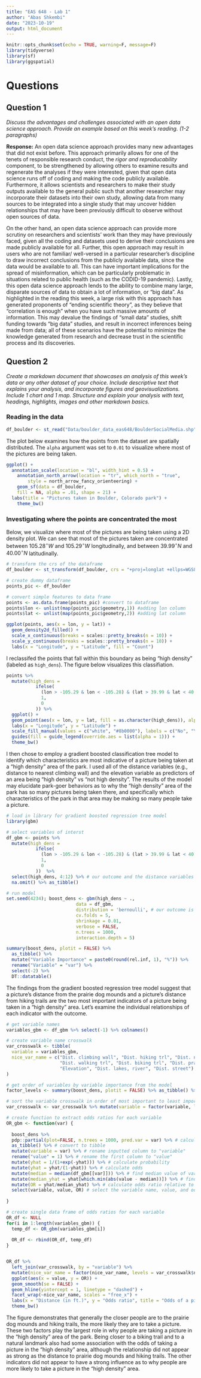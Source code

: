 ```yaml
---
title: "EAS 648 - Lab 1"
author: "Abas Shkembi"
date: "2023-10-19"
output: html_document
---
```


```r
knitr::opts_chunk$set(echo = TRUE, warning=F, message=F)
library(tidyverse)
library(sf)
library(ggspatial)
```

# Questions

## Question 1

*Discuss the advantages and challenges associated with an open data science approach. Provide an example based on this week’s reading. (1-2 paragraphs)*

**Response:** An open data science approach provides many new advantages that did not exist before. This approach primarily allows for one of the tenets of responsible research conduct, the *rigor and reproducability* component, to be strengthened by allowing others to examine results and regenerate the analyses if they were interested, given that open data science runs off of coding and making the code publicly available. Furthermore, it allows scientists and researchers to make their study outputs available to the general public such that another researcher may incorporate their datasets into their own study, allowing data from many sources to be integrated into a single study that may uncover hidden relationships that may have been previously difficult to observe without open sources of data.

On the other hand, an open data science approach can provide more scrutiny on researchers and scientists' work than they may have previously faced, given all the coding and datasets used to derive their conclusions are made publicly available for all. Further, this open approach may result in users who are not familiar/ well-versed in a particular researcher's discipline to draw incorrect conclusions from the publicly available data, since the data would be available to all. This can have important implications for the spread of misinformation, which can be particularly problematic in situations related to public health (such as the CODID-19 pandemic). Lastly, this open data science approach lends to the ability to combine many large, disparate sources of data to obtain a lot of information, or "big data". As highlighted in the reading this week, a large risk with this approach has generated proponents of "ending scientific theory", as they believe that "correlation is enough" when you have such massive amounts of information. This may devalue the findings of "small data" studies, shift funding towards "big data" studies, and result in incorrect inferences being made from data; all of these scenarios have the potential to minimize the knowledge generated from research and decrease trust in the scientific process and its discoveries.

## Question 2

*Create a markdown document that showcases an analysis of this week’s data or any other dataset of your choice. Include descriptive text that explains your analysis, and incorporate figures and geovisualizations. Include 1 chart and 1 map. Structure and explain your analysis with text, headings, highlights, images and other markdown basics.*

### Reading in the data

```r
df_boulder <- st_read("Data/boulder_data_eas648/BoulderSocialMedia.shp")
```

The plot below examines how the points from the dataset are spatially distributed. The `alpha` argument was set to `0.01` to visualize where most of the pictures are being taken.

```r
ggplot() +
  annotation_scale(location = "bl", width_hint = 0.5) +
    annotation_north_arrow(location = "tr", which_north = "true",
        style = north_arrow_fancy_orienteering) +
    geom_sf(data = df_boulder,
    fill = NA, alpha = .01, shape = 21) +
  labs(title = "Pictures taken in Boulder, Colorado park") +
    theme_bw()
```

### Investigating where the points are concentrated the most

Below, we visualize where most of the pictures are being taken using a 2D density plot. We can see that most of the pictures taken are concentrated between $105.28^\circ W$ and $105.29^\circ W$ longitudinally, and between $39.99^\circ N$ and $40.00^\circ N$ latitudinally.

```r

# transform the crs of the dataframe
df_boulder <- st_transform(df_boulder, crs = "+proj=longlat +ellps=WGS84 +datum=WGS84")

# create dummy dataframe
points_pic <- df_boulder

# convert simple features to data frame
points <- as.data.frame(points_pic) #convert to dataframe
points$lon <- unlist(map(points_pic$geometry,1)) #adding lon column
points$lat <- unlist(map(points_pic$geometry,2)) #adding lat column

ggplot(points, aes(x = lon, y = lat)) +
  geom_density2d_filled() +
  scale_x_continuous(breaks = scales::pretty_breaks(n = 10)) +
  scale_y_continuous(breaks = scales::pretty_breaks(n = 10)) +
  labs(x = "Longitude", y = "Latitude", fill = "Count")

```

I reclassifed the points that fall within this boundary as being "high density" (labeled as `high_dens`). The figure below visualizes this classifiation.

```r
points %>%
  mutate(high_dens = 
           ifelse(
             (lon > -105.29 & lon < -105.28) & (lat > 39.99 & lat < 40.00),
             1,
             0
           )) %>%
  ggplot() +
  geom_point(aes(x = lon, y = lat, fill = as.character(high_dens)), alpha = .01, shape = 21) +
  labs(x = "Longitude", y = "Latitude") +
  scale_fill_manual(values = c("white", "#8b0000"), labels = c("No", "Yes"), name = "High Density Area") +
  guides(fill = guide_legend(override.aes = list(alpha = 1))) +
  theme_bw()
```

I then chose to employ a gradient boosted classification tree model to identify which characteristics are most indicative of a picture being taken at a "high density" area of the park. I used all of the distance variables (e.g., distance to nearest climbing wall) and the elevation variable as predictors of an area being "high density" vs "not high density". The results of the model may elucidate park-goer behaviors as to why the "high density" area of the park has so many pictures being taken there, and specifically which characteristics of the park in that area may be making so many people take a picture.

```r
# load in library for gradient boosted regression tree model
library(gbm)

# select variables of interst
df_gbm <- points %>%
  mutate(high_dens = 
           ifelse(
             (lon > -105.29 & lon < -105.28) & (lat > 39.99 & lat < 40.00),
             1,
             0
           ))  %>%
  select(high_dens, 4:12) %>% # our outcome and the distance variables
  na.omit() %>% as_tibble()

# run model
set.seed(4234); boost_dens <- gbm(high_dens ~ ., 
                          data = df_gbm, 
                          distribution = 'bernoulli', # our outcome is 1 vs 0
                          cv.folds = 5,
                          shrinkage = 0.01,
                          verbose = FALSE,
                          n.trees = 1000, 
                          interaction.depth = 5)

summary(boost_dens, plotit = FALSE) %>%
  as_tibble() %>%
  mutate("Variable Importance" = paste0(round(rel.inf, 1), "%")) %>%
  rename("Variable" = "var") %>%
  select(-2) %>%
  DT::datatable()


```

The findings from the gradient boosted regression tree model suggest that a picture's distance from the prairie dog mounds and a picture's distance from hiking trails are the two most important indicators of a picture being taken in a "high density" area. Let's examine the individual relationships of each indicator with the outcome.

```r

# get variable names 
variables_gbm <- df_gbm %>% select(-1) %>% colnames()

# create variable name crosswalk
var_crosswalk <- tibble(
  variable = variables_gbm,
  nice_var_name = c("Dist. climbing wall", "Dist. hiking trl", "Dist. nat. landmark",
                    "Dist. walking trl", "Dist. biking trl", "Dist. prairie dog", 
                    "Elevation", "Dist. lakes, river", "Dist. street")
)

# get order of variables by variable importance from the model
factor_levels <- summary(boost_dens, plotit = FALSE) %>% as_tibble() %>% .$var

# sort the variable crosswalk in order of most important to least important variable
var_crosswalk <- var_crosswalk %>% mutate(variable = factor(variable, levels = factor_levels)) %>% arrange(variable)


```

```r

# create function to extract odds ratios for each variable
OR_gbm <- function(var) {
  
  boost_dens %>%
  pdp::partial(plot=FALSE, n.trees = 1000, pred.var = var) %>% # calculate partial dependency
  as_tibble() %>% # convert to tibble
  mutate(variable = var) %>% # rename inputted column to "variable"
  rename("value" = 1) %>% # rename the first column to "value"
  mutate(yhat = 1/(1+exp(-yhat))) %>% # calculate probability
  mutate(yhat = yhat/(1-yhat)) %>% # calculate odds
  mutate(median = median(df_gbm[[var]])) %>% # find median value of variable
  mutate(median_yhat = yhat[which.min(abs(value - median))]) %>% # find OR associated with median of variable
  mutate(OR = yhat/median_yhat) %>% # calculate odds ratio relative to median odds
  select(variable, value, OR) # select the variable name, value, and odds ratio
  
}

# create single data frame of odds ratios for each variable
OR_df <- NULL
for(i in 1:length(variables_gbm)) {
  temp_df <- OR_gbm(variables_gbm[i])
  
  OR_df <- rbind(OR_df, temp_df)
}


OR_df %>%
  left_join(var_crosswalk, by = "variable") %>%
  mutate(nice_var_name = factor(nice_var_name, levels = var_crosswalk$nice_var_name)) %>%
  ggplot(aes(x = value, y = OR)) +
  geom_smooth(se = FALSE) +
  geom_hline(yintercept = 1, linetype = "dashed") +
  facet_wrap(~nice_var_name, scales = "free_x") +
  labs(x = "Distance (in ft.)", y = "Odds ratio", title = "Odds of a picture being taken in high density area of park") +
  theme_bw()


```

The figure demonstrates that generally the closer people are to the prairie dog mounds and hiking trails, the more likely they are to take a picture. These two factors play the largest role in why people are taking a picture in the "high density" area of the park. Being closer to a biking trail and to a natural landmark also had some association with the odds of taking a picture in the "high density" area, although the relationship did not appear as strong as the distance to prairie dog mounds and hiking trails. The other indicators did not appear to have a strong influence as to why people are more likely to take a picture in the "high density" area.


